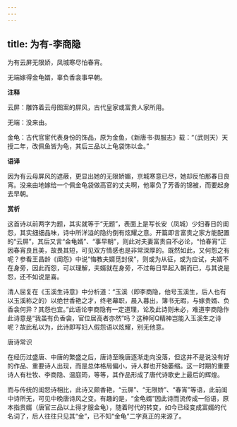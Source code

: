 ```yaml
---
---
---
```

title: 为有-李商隐
---

为有云屏无限娇，凤城寒尽怕春宵。

无端嫁得金龟婿，辜负香衾事早朝。

**注释**

云屏：雕饰着云母图案的屏风，古代皇家或富贵人家所用。

无端：没来由。

金龟：古代官宦代表身份的饰品，原为金鱼，《新唐书·舆服志》载：“（武则天）天授二年，改佩鱼皆为龟，其后三品以上龟袋饰以金。”

**语译**

因为有云母屏风的遮蔽，更显出她的无限娇媚，京城寒意已尽，她却反怕那春日良宵。没来由地嫁给一个佩金龟袋做高官的丈夫啊，他辜负了芳香的锦被，而要起身去早朝。

**赏析**

这首诗以前两字为题，其实就等于“无题”，表面上是写长安（凤城）少妇春日的闺怨，其实细细品味，诗中所洋溢的隐约倒有炫耀之意。开篇即言富贵之家方能配置的“云屏”，其后又言“金龟婿”、“事早朝”，则此对夫妻富贵自不必论，“怕春宵”正因春宵良且美，故畏其短，可见双方情感也是非常深厚的。既然如此，又何怨之有呢？参看王昌龄《闺怨》中说“悔教夫婿觅封侯”，则或为从征，或为应试，夫婿不在身旁，因此而怨，可以理解，夫婿就在身旁，不过每日早起入朝而已，与其说是怨，还不如说是喜。

清人屈复在《玉溪生诗意》中分析道：“玉溪（即李商隐，他号玉溪生，后人也有以玉溪称之的）以绝世香艳之才，终老幕职，晨入暮出，簿书无暇，与嫁贵婿、负香衾何异？其怨也宜。”此语论李商隐有一定道理，论及此诗则未必，难道李商隐作此诗意是“我虽有负香衾，官位居高者亦然”吗？这种阿Q精神岂能入玉溪生之诗呢？故此私以为，此诗即写妇人假怨语以炫耀，别无他意。

唐诗常识

在经历过盛唐、中唐的繁盛之后，唐诗至晚唐逐渐走向没落，但这并不是说没有好的作品、重要诗人出现，而是总体格局偏小，诗人群也开始萎缩。这一时期的重要诗人有杜牧、李商隐、温庭筠，等等，其作品形成了唐代诗歌史上最后的辉煌。

而与传统的闺怨诗相比，此诗又颇香艳，“云屏”、“无限娇”、“春宵”等语，此前闺中诗所无，可见中晚唐诗风之变。有趣的是，“金龟婿”因此诗而流传成一俗语，原本指贵婿（唐官三品以上得才服金龟），随着时代的转变，如今已经变成富婿的代名词了，后人往往只见其“金”，已不知“金龟”二字真正的来源了。